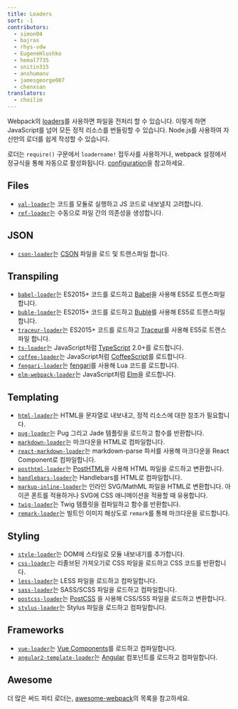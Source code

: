 ```yaml
---
title: Loaders
sort: -1
contributors:
  - simon04
  - bajras
  - rhys-vdw
  - EugeneHlushko
  - hemal7735
  - snitin315
  - anshumanv
  - jamesgeorge007
  - chenxsan
translators:
  - choilim
---
```


Webpack의 [loaders](/concepts/loaders)를 사용하면 파일을 전처리 할 수 있습니다. 이렇게 하면 JavaScript를 넘어 모든 정적 리소스를 번들링할 수 있습니다. Node.js를 사용하여 자신만의 로더를 쉽게 작성할 수 있습니다.

로더는 `require()` 구문에서 `loadername!` 접두사를 사용하거나, webpack 설정에서 정규식을 통해 자동으로 활성화됩니다. [configuration](/concepts/loaders/#configuration)을 참고하세요.

## Files

- [`val-loader`](/loaders/val-loader)는 코드를 모듈로 실행하고 JS 코드로 내보낼지 고려합니다.
- [`ref-loader`](https://www.npmjs.com/package/ref-loader)는 수동으로 파일 간의 의존성을 생성합니다.

## JSON

- [`cson-loader`](https://github.com/awnist/cson-loader)는 [CSON](https://github.com/bevry/cson#what-is-cson) 파일을 로드 및 트랜스파일 합니다.

## Transpiling

- [`babel-loader`](/loaders/babel-loader)는 ES2015+ 코드를 로드하고 [Babel](https://babeljs.io/)을 사용해 ES5로 트랜스파일 합니다.
- [`buble-loader`](https://github.com/sairion/buble-loader)는 ES2015+ 코드를 로드하고 [Bublé](https://buble.surge.sh/guide/)를 사용해 ES5로 트랜스파일 합니다.
- [`traceur-loader`](https://github.com/jupl/traceur-loader)는 ES2015+ 코드를 로드하고 [Traceur](https://github.com/google/traceur-compiler#readme)를 사용해 ES5로 트랜스파일 합니다.
- [`ts-loader`](https://github.com/TypeStrong/ts-loader)는 JavaScript처럼 [TypeScript](https://www.typescriptlang.org/) 2.0+를 로드합니다.
- [`coffee-loader`](/loaders/coffee-loader)는 JavaScript처럼 [CoffeeScript](http://coffeescript.org/)를 로드합니다.
- [`fengari-loader`](https://github.com/fengari-lua/fengari-loader/)는 [fengari](https://fengari.io/)를 사용해 Lua 코드를 로드합니다.
- [`elm-webpack-loader`](https://github.com/elm-community/elm-webpack-loader)는 JavaScript처럼 [Elm](https://elm-lang.org/)을 로드합니다.

## Templating

- [`html-loader`](/loaders/html-loader)는 HTML을 문자열로 내보내고, 정적 리소스에 대한 참조가 필요합니다.
- [`pug-loader`](https://github.com/pugjs/pug-loader)는 Pug 그리고 Jade 템플릿을 로드하고 함수를 반환합니다.
- [`markdown-loader`](https://github.com/peerigon/markdown-loader)는 마크다운을 HTML로 컴파일합니다.
- [`react-markdown-loader`](https://github.com/javiercf/react-markdown-loader)는 markdown-parse 파서를 사용해 마크다운을 React Component로 컴파일합니다.
- [`posthtml-loader`](https://github.com/posthtml/posthtml-loader)는 [PostHTML](https://github.com/posthtml/posthtml)을 사용해 HTML 파일을 로드하고 변환합니다.
- [`handlebars-loader`](https://github.com/pcardune/handlebars-loader)는 Handlebars를 HTML로 컴파일합니다.
- [`markup-inline-loader`](https://github.com/asnowwolf/markup-inline-loader)는 인라인 SVG/MathML 파일을 HTML로 변환합니다. 아이콘 폰트를 적용하거나 SVG에 CSS 애니메이션을 적용할 때 유용합니다.
- [`twig-loader`](https://github.com/zimmo-be/twig-loader)는 Twig 템플릿을 컴파일하고 함수를 반환합니다.
- [`remark-loader`](https://github.com/webpack-contrib/remark-loader)는 빌트인 이미지 해상도로 `remark`를 통해 마크다운을 로드합니다.

## Styling

- [`style-loader`](/loaders/style-loader)는 DOM에 스타일로 모듈 내보내기를 추가합니다.
- [`css-loader`](/loaders/css-loader)는 리졸브된 가져오기로 CSS 파일을 로드하고 CSS 코드를 반환합니다.
- [`less-loader`](/loaders/less-loader)는 LESS 파일을 로드하고 컴파일합니다.
- [`sass-loader`](/loaders/sass-loader)는 SASS/SCSS 파일을 로드하고 컴파일합니다.
- [`postcss-loader`](/loaders/postcss-loader)는 [PostCSS](http://postcss.org) 을 사용해 CSS/SSS 파일을 로드하고 변환합니다.
- [`stylus-loader`](/loaders/stylus-loader/)는 Stylus 파일을 로드하고 컴파일합니다.

## Frameworks

- [`vue-loader`](https://github.com/vuejs/vue-loader)는 [Vue Components](https://vuejs.org/v2/guide/components.html)를 로드하고 컴파일합니다.
- [`angular2-template-loader`](https://github.com/TheLarkInn/angular2-template-loader)는 [Angular](https://angular.io/) 컴포넌트를 로드하고 컴파일합니다.

## Awesome

더 많은 써드 파티 로더는, [awesome-webpack](/awesome-webpack/#loaders)의 목록을 참고하세요.
